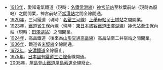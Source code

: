 *[[1913年|1913年]]，愛知電氣鐵道（現時：[[名古屋鐵道|名鐵]][[常滑線|常滑線]]）[[神宮前站|神宮前站]]至秋葉前站（現時為廢站）之間開業，神宮前站至[[常滑站|常滑站]]之間全線開通。
*[[1920年|1920年]]，三河鐵道（現時：[[名古屋鐵道|名鐵]][[三河線|三河線]]）[[上舉母站|上舉母站]]至[[土橋站_(愛知縣)|土橋站]]之間開業。
*[[1923年|1923年]]，[[鐵道省_(日本)|鐵道省]]生保內線（現時：[[東日本旅客鐵道|東日本旅客鐵道]][[田澤湖線|田澤湖線]]）[[神代站_(秋田縣)|神代站]]至生保內站（現時：[[田澤湖站|田澤湖站]]）之間開業。
*[[1924年|1924年]]，高畠鐵道（後來為[[山形交通|山形交通]][[高畠線|高畠線]]）高畠站至二井宿站之間開業。
*[[1936年|1936年]]，鐵道省[[米坂線|米坂線]]全線開通。
*[[1972年|1972年]]，[[安濃鐵道|安濃鐵道]]全線廢止。
*[[1975年|1975年]]，[[日本國有鐵道|日本國有鐵道]][[三江線|三江線]]全線開通。
*[[2005年|2005年]]，[[屋島登山鐵道|屋島登山鐵道]][[屋島索道|屋島索道]]全線廢止。